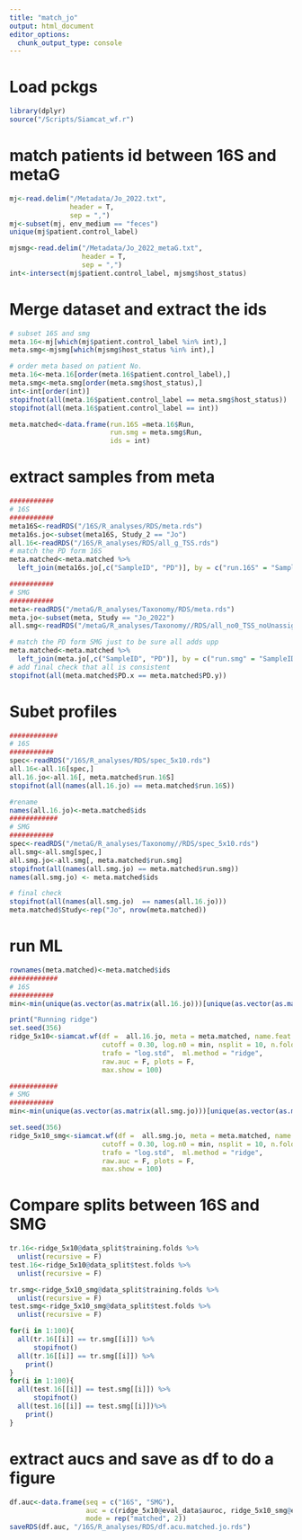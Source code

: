 ```yaml
---
title: "match_jo"
output: html_document
editor_options: 
  chunk_output_type: console
---
```

# Load pckgs
```r
library(dplyr)
source("/Scripts/Siamcat_wf.r")
```


# match patients id between 16S and metaG
```r
mj<-read.delim("/Metadata/Jo_2022.txt", 
               header = T, 
               sep = ",")
mj<-subset(mj, env_medium == "feces")
unique(mj$patient.control_label)

mjsmg<-read.delim("/Metadata/Jo_2022_metaG.txt", 
                  header = T,
                  sep = ",")
int<-intersect(mj$patient.control_label, mjsmg$host_status)
```

# Merge dataset and extract the ids

```r
# subset 16S and smg
meta.16<-mj[which(mj$patient.control_label %in% int),]
meta.smg<-mjsmg[which(mjsmg$host_status %in% int),]

# order meta based on patient No.
meta.16<-meta.16[order(meta.16$patient.control_label),]
meta.smg<-meta.smg[order(meta.smg$host_status),]
int<-int[order(int)]
stopifnot(all(meta.16$patient.control_label == meta.smg$host_status))
stopifnot(all(meta.16$patient.control_label == int))

meta.matched<-data.frame(run.16S =meta.16$Run,
                         run.smg = meta.smg$Run,
                         ids = int)
```

# extract samples from meta
```r
###########
# 16S
###########
meta16S<-readRDS("/16S/R_analyses/RDS/meta.rds")
meta16s.jo<-subset(meta16S, Study_2 == "Jo")
all.16<-readRDS("/16S/R_analyses/RDS/all_g_TSS.rds")
# match the PD form 16S 
meta.matched<-meta.matched %>%
  left_join(meta16s.jo[,c("SampleID", "PD")], by = c("run.16S" = "SampleID"))

###########
# SMG
###########
meta<-readRDS("/metaG/R_analyses/Taxonomy/RDS/meta.rds")
meta.jo<-subset(meta, Study == "Jo_2022")
all.smg<-readRDS("/metaG/R_analyses/Taxonomy//RDS/all_no0_TSS_noUnassigned.rds")

# match the PD form SMG just to be sure all adds upp
meta.matched<-meta.matched %>%
  left_join(meta.jo[,c("SampleID", "PD")], by = c("run.smg" = "SampleID"))
# add final check that all is consistent
stopifnot(all(meta.matched$PD.x == meta.matched$PD.y))
```

# Subet profiles
```r
############
# 16S
###########
spec<-readRDS("/16S/R_analyses/RDS/spec_5x10.rds")
all.16<-all.16[spec,]
all.16.jo<-all.16[, meta.matched$run.16S]
stopifnot(all(names(all.16.jo) == meta.matched$run.16S))

#rename
names(all.16.jo)<-meta.matched$ids
############
# SMG
###########
spec<-readRDS("/metaG/R_analyses/Taxonomy//RDS/spec_5x10.rds")
all.smg<-all.smg[spec,]
all.smg.jo<-all.smg[, meta.matched$run.smg]
stopifnot(all(names(all.smg.jo) == meta.matched$run.smg))
names(all.smg.jo) <- meta.matched$ids

# final check
stopifnot(all(names(all.smg.jo)  == names(all.16.jo)))
meta.matched$Study<-rep("Jo", nrow(meta.matched))
```


# run ML 
```r
rownames(meta.matched)<-meta.matched$ids
############
# 16S
###########
min<-min(unique(as.vector(as.matrix(all.16.jo)))[unique(as.vector(as.matrix(all.16.jo))) != 0])/100

print("Running ridge")
set.seed(356)
ridge_5x10<-siamcat.wf(df =  all.16.jo, meta = meta.matched, name.feat = "PD.x",  name.study = "Jo", filt.method = "pass", 
                       cutoff = 0.30, log.n0 = min, nsplit = 10, n.fold = 10, 
                       trafo = "log.std",  ml.method = "ridge", 
                       raw.auc = F, plots = F,
                       max.show = 100)

############
# SMG
###########
min<-min(unique(as.vector(as.matrix(all.smg.jo)))[unique(as.vector(as.matrix(all.smg.jo))) != 0])/100

set.seed(356)
ridge_5x10_smg<-siamcat.wf(df =  all.smg.jo, meta = meta.matched, name.feat = "PD.x",  name.study = "Jo", filt.method = "pass", 
                       cutoff = 0.30, log.n0 = min, nsplit = 10, n.fold = 10, 
                       trafo = "log.std",  ml.method = "ridge", 
                       raw.auc = F, plots = F,
                       max.show = 100)
```


# Compare splits between 16S and SMG
```r
tr.16<-ridge_5x10@data_split$training.folds %>%
  unlist(recursive = F)
test.16<-ridge_5x10@data_split$test.folds %>%
  unlist(recursive = F)

tr.smg<-ridge_5x10_smg@data_split$training.folds %>%
  unlist(recursive = F)
test.smg<-ridge_5x10_smg@data_split$test.folds %>%
  unlist(recursive = F)

for(i in 1:100){
  all(tr.16[[i]] == tr.smg[[i]]) %>%
      stopifnot()
  all(tr.16[[i]] == tr.smg[[i]]) %>%
    print()
}
for(i in 1:100){
  all(test.16[[i]] == test.smg[[i]]) %>%
      stopifnot()
  all(test.16[[i]] == test.smg[[i]])%>%
    print()
}
```

# extract aucs and save as df to do a figure
```r

df.auc<-data.frame(seq = c("16S", "SMG"),
                   auc = c(ridge_5x10@eval_data$auroc, ridge_5x10_smg@eval_data$auroc),
                   mode = rep("matched", 2))
saveRDS(df.auc, "/16S/R_analyses/RDS/df.acu.matched.jo.rds")
```
